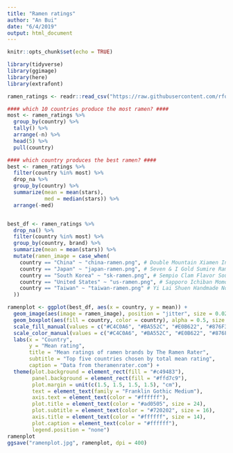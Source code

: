 ```yaml
---
title: "Ramen ratings"
author: "An Bui"
date: "6/4/2019"
output: html_document
---
```


```r
knitr::opts_chunk$set(echo = TRUE)
```

```r
library(tidyverse)
library(ggimage)
library(here)
library(extrafont)
```

```r
ramen_ratings <- readr::read_csv("https://raw.githubusercontent.com/rfordatascience/tidytuesday/master/data/2019/2019-06-04/ramen_ratings.csv")
```

```r
#### which 10 countries produce the most ramen? ####
most <- ramen_ratings %>% 
  group_by(country) %>% 
  tally() %>% 
  arrange(-n) %>% 
  head(5) %>% 
  pull(country)

#### which country produces the best ramen? ####
best <- ramen_ratings %>% 
  filter(country %in% most) %>% 
  drop_na %>% 
  group_by(country) %>% 
  summarize(mean = mean(stars),
            med = median(stars)) %>% 
  arrange(-med)


best_df <- ramen_ratings %>% 
  drop_na() %>% 
  filter(country %in% most) %>% 
  group_by(country, brand) %>% 
  summarize(mean = mean(stars)) %>% 
  mutate(ramen_image = case_when(
    country == "China" ~ "china-ramen.png", # Double Mountain Xiamen Instant Noodles Satay Flavor
    country == "Japan" ~ "japan-ramen.png", # Seven & I Gold Sumire Ramen
    country == "South Korea" ~ "sk-ramen.png", # Sempio Clam Flavor Soup Kal-guksu
    country == "United States" ~ "us-ramen.png", # Sapporo Ichiban Momosan Ramen Tonkotsu
    country == "Taiwan" ~ "taiwan-ramen.png" # Yi Lai Shuen Handmade Noodles With Spicy Chili Sauce
  ))
```

```r
ramenplot <- ggplot(best_df, aes(x = country, y = mean)) +
  geom_image(aes(image = ramen_image), position = "jitter", size = 0.025, alpha = 0.5) +
  geom_boxplot(aes(fill = country, color = country), alpha = 0.5, size = 1.5, width = 0.35) +
  scale_fill_manual(values = c("#C4C0A6", "#BA552C", "#E0B622", "#876F34", "#6B8B44")) +
  scale_color_manual(values = c("#C4C0A6", "#BA552C", "#E0B622", "#876F34", "#6B8B44")) +
  labs(x = "Country",
       y = "Mean rating",
       title = "Mean ratings of ramen brands by The Ramen Rater",
       subtitle = "Top five countries chosen by total mean rating",
       caption = "Data from theramenrater.com") +
  theme(plot.background = element_rect(fill = "#c49483"),
        panel.background = element_rect(fill = "#ffd7c9"),
        plot.margin = unit(c(1.5, 1.5, 1.5, 1.5), "cm"),
        text = element_text(family = "Franklin Gothic Medium"),
        axis.text = element_text(color = "#ffffff"),
        plot.title = element_text(color = "#ad0505", size = 24),
        plot.subtitle = element_text(color = "#720202", size = 16),
        axis.title = element_text(color = "#ffffff", size = 14),
        plot.caption = element_text(color = "#ffffff"),
        legend.position = "none")
ramenplot
ggsave("ramenplot.jpg", ramenplot, dpi = 400)
```


